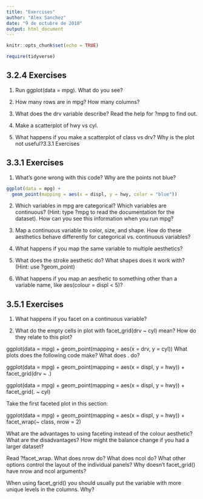 ---
title: "Exercises"
author: "Alex Sanchez"
date: "9 de octubre de 2018"
output: html_document
---

```{r setup, include=FALSE}
knitr::opts_chunk$set(echo = TRUE)
```
```{r}
require(tidyverse)
```

## 3.2.4 Exercises

1. Run ggplot(data = mpg). What do you see?

2. How many rows are in mpg? How many columns?

3. What does the drv variable describe? Read the help for ?mpg to find out.

4. Make a scatterplot of hwy vs cyl.

5. What happens if you make a scatterplot of class vs drv? Why is the plot not useful?3.3.1 Exercises

## 3.3.1 Exercises

1. What’s gone wrong with this code? Why are the points not blue?
```{r}
ggplot(data = mpg) + 
  geom_point(mapping = aes(x = displ, y = hwy, color = "blue"))
```

2. Which variables in mpg are categorical? Which variables are continuous? (Hint: type ?mpg to read the documentation for the dataset). How can you see this information when you run mpg?

3. Map a continuous variable to color, size, and shape. How do these aesthetics behave differently for categorical vs. continuous variables?

4. What happens if you map the same variable to multiple aesthetics?

5. What does the stroke aesthetic do? What shapes does it work with? (Hint: use ?geom_point)

6. What happens if you map an aesthetic to something other than a variable name, like aes(colour = displ < 5)?

## 3.5.1 Exercises

1. What happens if you facet on a continuous variable?

2. What do the empty cells in plot with facet_grid(drv ~ cyl) mean? How do they relate to this plot?

ggplot(data = mpg) + 
  geom_point(mapping = aes(x = drv, y = cyl))
What plots does the following code make? What does . do?

ggplot(data = mpg) + 
  geom_point(mapping = aes(x = displ, y = hwy)) +
  facet_grid(drv ~ .)

ggplot(data = mpg) + 
  geom_point(mapping = aes(x = displ, y = hwy)) +
  facet_grid(. ~ cyl)
  
Take the first faceted plot in this section:

ggplot(data = mpg) + 
  geom_point(mapping = aes(x = displ, y = hwy)) + 
  facet_wrap(~ class, nrow = 2)
  
What are the advantages to using faceting instead of the colour aesthetic? What are the disadvantages? How might the balance change if you had a larger dataset?

Read ?facet_wrap. What does nrow do? What does ncol do? What other options control the layout of the individual panels? Why doesn’t facet_grid() have nrow and ncol arguments?

When using facet_grid() you should usually put the variable with more unique levels in the columns. Why?
